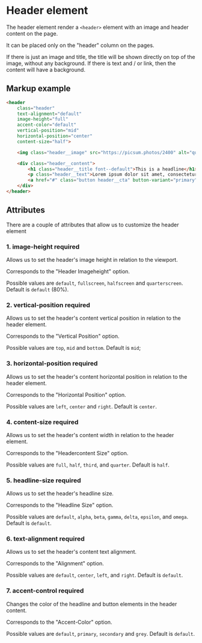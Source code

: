 # Header element
The header element render a `<header>` element with an image and header content on the page.

It can be placed only on the "header" column on the pages.

If there is just an image and title, the title will be shown directly on top of the image, without any background. If there is text and / or link, then the content will have a background.


## Markup example
```html
<header
    class="header"
    text-alignment="default"
    image-height="full"
    accent-color="default"
    vertical-position="mid"
    horizontal-position="center"
    content-size="half">

    <img class="header__image" src="https://picsum.photos/2400" alt="quote image">

    <div class="header__content">
        <h1 class="header__title font--default">This is a headline</h1>
        <p class="header__text">Lorem ipsum dolor sit amet, consectetur adipiscing elit, sed do eiusmod tempor incididunt ut labore et dolore magna aliqua. </p>
        <a href="#" class="button header__cta" button-variant="primary">Let's go</a>
    </div>
</header>
```

## Attributes
There are a couple of attributes that allow us to customize the header element

### 1. image-height <toujou-chip class="chip" chip-bg-color="warning">required</toujou-chip>
Allows us to set the header's image height in relation to the viewport.

Corresponds to the "Header Imageheight" option.

Possible values are `default`, `fullscreen`, `halfscreen` and `quarterscreen`. Default is `default` (80%).


### 2. vertical-position <toujou-chip class="chip" chip-bg-color="warning">required</toujou-chip>
Allows us to set the header's content vertical position in relation to the header element.

Corresponds to the "Vertical Position" option.

Possible values are `top`, `mid` and `bottom`. Default is `mid`;


### 3. horizontal-position <toujou-chip class="chip" chip-bg-color="warning">required</toujou-chip>
Allows us to set the header's content horizontal position in relation to the header element.

Corresponds to the "Horizontal Position" option.

Possible values are `left`, `center` and `right`. Default is `center`.


### 4. content-size <toujou-chip class="chip" chip-bg-color="warning">required</toujou-chip>
Allows us to set the header's content width in relation to the header element.

Corresponds to the "Headercontent Size" option.

Possible values are `full`, `half`, `third`,  and `quarter`. Default is `half`.


### 5. headline-size <toujou-chip class="chip" chip-bg-color="warning">required</toujou-chip>
Allows us to set the header's headline size.

Corresponds to the "Headline Size" option.

Possible values are `default`, `alpha`, `beta`, `gamma`, `delta`, `epsilon`,  and `omega`. Default is `default`.


### 6. text-alignment <toujou-chip class="chip" chip-bg-color="warning">required</toujou-chip>
Allows us to set the header's content text alignment.

Corresponds to the "Alignment" option.

Possible values are `default`, `center`, `left`, and `right`. Default is `default`.


### 7. accent-control <toujou-chip class="chip" chip-bg-color="warning">required</toujou-chip>
Changes the color of the headline and button elements in the header content.

Corresponds to the "Accent-Color" option.

Possible values are `default`, `primary`, `secondary` and `grey`. Default is `default`.


